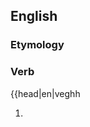 ==English==

===Etymology===
{{suffix|en|stop|eth}}

===Verb===
{{head|en|veghh




# {{en-archaic third-person singular of|stop}}